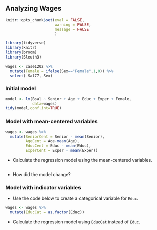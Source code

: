 ## Analyzing Wages 

```r
knitr::opts_chunk$set(eval = FALSE, 
                      warning = FALSE,
                      message = FALSE
                      )
```

```r
library(tidyverse)
library(knitr)
library(broom)
library(Sleuth3)
```

```r
wages <- case1202 %>% 
  mutate(Female = ifelse(Sex=="Female",1,0)) %>%
  select(-Sal77,-Sex)
```

### Initial model

```r
model <- lm(Bsal ~ Senior + Age + Educ + Exper + Female, 
            data=wages)
tidy(model,conf.int=TRUE)
```

### Model with mean-centered variables

```r
wages <- wages %>%
  mutate(SeniorCent = Senior - mean(Senior), 
         AgeCent = Age-mean(Age), 
         EducCent = Educ - mean(Educ), 
         ExperCent = Exper - mean(Exper))
```

- Calculate the regression model using the mean-centered variables. 

```r

```

- How did the model change?

### Model with indicator variables

- Use the code below to create a categorical variable for `Educ`.

```r
wages <- wages %>%
  mutate(EducCat = as.factor(Educ))
```

- Calculate the regression model using `EducCat` instead of `Educ`.

```r

```